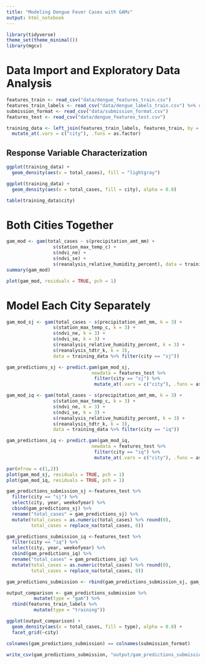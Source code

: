 ```yaml
---
title: "Modeling Dengue Fever Cases with GAMs"
output: html_notebook
---
```


```r
library(tidyverse)
theme_set(theme_minimal())
library(mgcv)
```

# Data Import and Exploratory Data Analysis  
```r
features_train <- read_csv("data/dengue_features_train.csv")
features_train_labels <- read_csv("data/dengue_labels_train.csv") %>% rename("city" = fcity)
submission_format <- read_csv("data/submission_format.csv")
features_test <- read_csv("data/dengue_features_test.csv")
```

```r
training_data <- left_join(features_train_labels, features_train, by = c("city", "year", "weekofyear")) %>% 
  mutate_at(.vars = c("city"), .funs = as.factor)
```

## Response Variable Characterization  
```r
ggplot(training_data) +
  geom_density(aes(x = total_cases), fill = "lightgray")

ggplot(training_data) +
  geom_density(aes(x = total_cases, fill = city), alpha = 0.8)
```
```r
table(training_data$city)
```



# Both Cities Together
```r
gam_mod <- gam(total_cases ~ s(precipitation_amt_mm) + 
                 s(station_max_temp_c) +
                 s(ndvi_ne) +
                 s(ndvi_se) +
                 s(reanalysis_relative_humidity_percent), data = training_data)
summary(gam_mod)
```

```r
plot(gam_mod, residuals = TRUE, pch = 1)
```

# Model Each City Separately

```r
gam_mod_sj <- gam(total_cases ~ s(precipitation_amt_mm, k = 3) + 
                 s(station_max_temp_c, k = 3) +
                 s(ndvi_ne, k = 3) +
                 s(ndvi_se, k = 3) +
                 s(reanalysis_relative_humidity_percent, k = 3) +
                 s(reanalysis_tdtr_k, k = 3), 
                 data = training_data %>% filter(city == "sj"))

gam_predictions_sj <- predict.gam(gam_mod_sj, 
                               newdata = features_test %>% 
                                filter(city == "sj") %>%
                                mutate_at(.vars = c("city"), .funs = as.factor))

gam_mod_iq <- gam(total_cases ~ s(precipitation_amt_mm, k = 3) + 
                 s(station_max_temp_c, k = 3) +
                 s(ndvi_ne, k = 3) +
                 s(ndvi_se, k = 3) +
                 s(reanalysis_relative_humidity_percent, k = 3) +
                 s(reanalysis_tdtr_k, k = 3), 
                 data = training_data %>% filter(city == "iq"))

gam_predictions_iq <- predict.gam(gam_mod_iq, 
                               newdata = features_test %>% 
                                filter(city == "iq") %>%
                                mutate_at(.vars = c("city"), .funs = as.factor))
```

```r
par(mfrow = c(1,2))
plot(gam_mod_sj, residuals = TRUE, pch = 1)
plot(gam_mod_iq, residuals = TRUE, pch = 1)
```


```r
gam_predictions_submission_sj <-features_test %>%
  filter(city == "sj") %>%
  select(city, year, weekofyear) %>% 
  cbind(gam_predictions_sj) %>% 
  rename("total_cases" = gam_predictions_sj) %>% 
  mutate(total_cases = as.numeric(total_cases) %>% round(0),
         total_cases = replace_na(total_cases, 0)) 

gam_predictions_submission_iq <-features_test %>%
  filter(city == "iq") %>%
  select(city, year, weekofyear) %>% 
  cbind(gam_predictions_iq) %>% 
  rename("total_cases" = gam_predictions_iq) %>% 
  mutate(total_cases = as.numeric(total_cases) %>% round(0),
         total_cases = replace_na(total_cases, 0)) 

gam_predictions_submission <- rbind(gam_predictions_submission_sj, gam_predictions_submission_iq)
```


```r
output_comparison <- gam_predictions_submission %>% 
          mutate(type = "gam") %>% 
  rbind(features_train_labels %>% 
          mutate(type = "training"))

ggplot(output_comparison) + 
  geom_density(aes(x = total_cases, fill = type), alpha = 0.8) +
  facet_grid(~city)
```

```r
colnames(gam_predictions_submission) == colnames(submission_format)

write_csv(gam_predictions_submission, "output/gam_predictions_submission.csv")
```